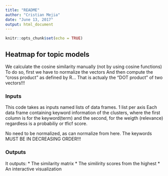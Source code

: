 ```yaml
---
title: "README"
author: "Cristian Mejia"
date: "June 13, 2017"
output: html_document
---
```


```r
knitr::opts_chunk$set(echo = TRUE)
```

## Heatmap for topic models
We calculate the cosine similarity manually (not by using cosine functions)
To do so, first we have to normalize the vectors And then compute the "cross product" as defined by R... That is actualy the "DOT product" of two vectors!!!

### Inputs

This code takes as inputs named lists of data frames. 1 list per axis
Each data frame containing keyword information of the clusters, where the first column is for the keyword(term) and the second, for the weigth (relevance) regardless is a probabiliy or tficf score. 

No need to be normalized, as can normalize from here.
The keywords MUST BE IN DECREASING ORDER!!!

### Outputs
It outputs:
* The similarity matrix
* The similirity scores from the highest
* An interactive visualization
